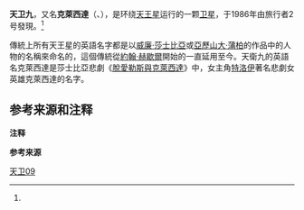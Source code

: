 {{Infobox planet
| name = 天卫九
| image = [[File:Uranus-Portia-Cressida-Ophelia-NASA.gif|240px]]
| caption = 旅行者2号拍摄的[[天卫十二|天卫十二]]、天卫九和[[天卫七|天卫七]]
| discovery = yes
| discoverer = {{tsl|en|Stephen P. Synnott||Stephen P. Synnott}} / ''[[旅行者2号|旅行者2号]]''
| discovered = 1986年1月9日
| mean_orbit_radius = 61,766.730 ± 0.046 km<ref name="Jacobson 1998" />
| eccentricity = 0.00036 ± 0.00011<ref name="Jacobson 1998" />
| period = 0.463569601 ± 0.000000013 d<ref name="Jacobson 1998" />
| inclination = 0.006 ± 0.040°（相对天王星赤道）<ref name="Jacobson 1998" />
| satellite_of = [[天王星|天王星]]
| physical_characteristics = yes
| dimensions = 92 × 74 × 74 km<ref name="Karkoschka, Voyager 2001" />
| mean_radius = 39.8 ± 2 km<ref name="Karkoschka, Voyager 2001" /><ref name="JPL-SSD-sat_phys" /><ref name="Williams 2007 nssdc" />
| surface_area = ~20,000 km²{{efn|name=calculated}}
| volume = ~260,000 km³{{efn|name=calculated}}
| mass = ~3.4{{E|17}} kg{{efn|name=calculated}}
| density = ~1.3 g/cm³ （假定值）<ref name="JPL-SSD-sat_phys" />
| surface_grav = ~0.013 [[加速度|m/s<sup>2</sup>]]{{efn|name=calculated}}
| escape_velocity = ~0.034 km/s{{efn|name=calculated}}
| rotation = [[同步自轉|同步]]<ref name="Karkoschka, Voyager 2001" />
| axial_tilt = 零<ref name="Karkoschka, Voyager 2001" />
| albedo =
  {{plainlist |
* 0.08 ± 0.01<ref name="Karkoschka, Hubble 2001" />
* 0.07<ref name="JPL-SSD-sat_phys" /><ref name="Williams 2007 nssdc" />
  }}
| single_temperature = ~64 [[开尔文|K]]{{efn|name=calculated}}
}}
'''天卫九'''，又名'''克萊西達'''（{{lang-en|Cressida}}、{{lang-el|Χρησίδα}}），是环绕[[天王星|天王星]]运行的一颗[[卫星|卫星]]，于1986年由旅行者2号發現。<ref name="IAUC 4164" />

傳統上所有天王星的英語名字都是以[[威廉·莎士比亞|威廉·莎士比亞]]或[[亞歷山大·蒲柏|亞歷山大·蒲柏]]的作品中的人物的名稱來命名的，這個傳統從[[約翰·赫歇爾|約翰·赫歇爾]]開始的一直延用至今。天衛九的英語名克萊西達是莎士比亞悲劇《[[脫愛勒斯與克萊西達|脫愛勒斯與克萊西達]]》中，女主角[[特洛伊|特洛伊]]著名悲劇女英雄克萊西達的名字。

== 参考来源和注释 ==

'''注释'''

{{notes
| notes =

{{efn
| name = calculated
| Calculated on the basis of other parameters.
}}

}}

'''参考来源'''

{{reflist
| refs =

<ref name="Jacobson 1998">
{{cite journal| doi = 10.1086/300263| last1 = Jacobson| first1 = R. A.| year = 1998| title = The Orbits of the Inner Uranian Satellites From Hubble Space Telescope and Voyager 2 Observations| url = https://archive.org/details/sim_astronomical-journal_1998-03_115_3/page/1195| journal = The Astronomical Journal| volume = 115| issue = 3| pages = 1195–1199| bibcode = 1998AJ....115.1195J| ref = harv}}
</ref>

<ref name="Karkoschka, Voyager 2001">
{{cite journal| doi = 10.1006/icar.2001.6597| last = Karkoschka| first = Erich| authorlink = Erich Karkoschka| year = 2001| title = Voyager's Eleventh Discovery of a Satellite of Uranus and Photometry and the First Size Measurements of Nine Satellites| journal = Icarus| volume = 151| issue = 1| pages = 69–77| bibcode = 2001Icar..151...69K| ref = {{sfnRef|Karkoschka, Voyager|2001}}}}
</ref>

<ref name="JPL-SSD-sat_phys">{{cite web
| publisher = [[JPL|JPL]] (Solar System Dynamics)
| title = Planetary Satellite Physical Parameters
| date = 2008-10-24
| url = http://ssd.jpl.nasa.gov/?sat_phys_par
| accessdate = 2008-12-12
| archive-date = 2020-05-21
| archive-url = https://web.archive.org/web/20200521025919/https://ssd.jpl.nasa.gov/?sat_phys_par
| dead-url = no
}}</ref>

<ref name="Williams 2007 nssdc">{{cite web
| last = Williams
| first = Dr. David R.
| date = 2007-11-23
| title = Uranian Satellite Fact Sheet
| publisher = [[NASA|NASA]] (National Space Science Data Center)
| url = http://nssdc.gsfc.nasa.gov/planetary/factsheet/uraniansatfact.html
| accessdate = 2008-12-12
| archive-date = 2010-01-18
| archive-url = https://www.webcitation.org/5msK7jx96?url=http://nssdc.gsfc.nasa.gov/planetary/factsheet/uraniansatfact.html
| dead-url = no
}}</ref>

<ref name="Karkoschka, Hubble 2001">
{{cite journal| doi = 10.1006/icar.2001.6596| last = Karkoschka| first = Erich| authorlink = Erich Karkoschka| year = 2001| title = Comprehensive Photometry of the Rings and 16 Satellites of Uranus with the Hubble Space Telescope| journal = Icarus| volume = 151| issue = 1| pages = 51–68| bibcode = 2001Icar..151...51K| ref = {{sfnRef|Karkoschka, Hubble|2001}}}}
</ref>

<ref name="IAUC 4164">{{cite journal
| last = Smith
| first = B. A.
| title = Satellites of Uranus
| journal = IAU Circular
| volume = 4164
| date = 1986-01-16
| url = http://www.cbat.eps.harvard.edu/iauc/04100/04164.html#Item1
| accessdate = 2011-10-29
| archive-date = 2011-11-05
| archive-url = https://web.archive.org/web/20111105040946/http://cbat.eps.harvard.edu/iauc/04100/04164.html#Item1
| dead-url = no
}}</ref>

}}
{{天王星卫星}}

{{衛星小作品}}

[[Category:天王星的卫星|天卫09]]